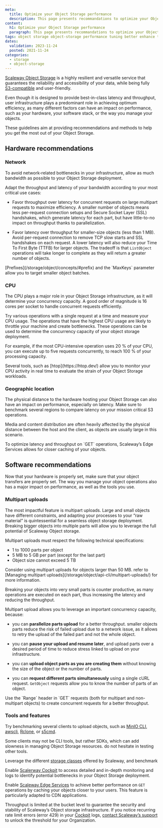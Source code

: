 ```yaml
---
meta:
  title: Optimize your Object Storage performance
  description: This page presents recommandations to optimize your Object Storage performance.
content:
  h1: Optimize your Object Storage performance
  paragraph: This page presents recommandations to optimize your Object Storage performance.
tags: object storage object-storage performance tuning better enhance throughput latency optimize
dates:
  validation: 2023-11-24
  posted: 2021-11-24
categories:
  - storage
  - object-storage
---
```


[Scaleway Object Storage](/storage/object/concepts/#object-storage) is a highly resilient and versatile service that guarantees the reliability and accessibility of your data, while being fully [S3-compatible](/storage/object/concepts/#s3) and user-friendly.

Even though it is designed to provide best-in-class latency and throughput, user infrastructure plays a predominant role in achieving optimum efficiency, as many different factors can have an impact on performance, such as your hardware, your software stack, or the way you manage your objects.

These guidelines aim at providing recommendations and methods to help you get the most out of your Object Storage.

## Hardware recommendations

### Network

To avoid network-related bottlenecks in your infrastructure, allow as much bandwidth as possible to your Object Storage deployment.

Adapt the throughput and latency of your bandwidth according to your most critical use cases:

- Favor throughput over latency for concurrent requests on large multipart requests to maximize efficiency. A smaller number of objects means less per-request connection setups and Secure Socket Layer (SSL) handshakes, which generate latency for each part, but have little-to-no impact on throughput thanks to parallelization.

- Favor latency over throughput for smaller-size objects (less than 1 MB). Avoid per-request connection to remove TCP slow starts and SSL handshakes on each request. A lower latency will also reduce your Time To First Byte (TTFB) for larger objects. The tradeoff is that `ListObject` operations will take longer to complete as they will return a greater number of objects. 

<Message type="tip">
  [Prefixes](/storage/object/concepts/#prefix) and the `MaxKeys` parameter allow you to target smaller object batches.
</Message>

### CPU

The CPU plays a major role in your Object Storage infrastructure, as it will determine your concurrency capacity. A good order of magnitude is 16 cores per socket to handle concurrent requests efficiently.

Try various operations with a single request at a time and measure your CPU usage. The operations that have the highest CPU usage are likely to throttle your machine and create bottlenecks. These operations can be used to determine the concurrency capacity of your object storage deployment.

For example, if the most CPU-intensive operation uses 20 % of your CPU, you can execute up to five requests concurrently, to reach 100 % of your processing capacity.

<Message type="tip">
  Several tools, such as [htop](https://htop.dev/) allow you to monitor your CPU activity in real time to evaluate the strain of your Object Storage workloads.
</Message>

### Geographic location

The physical distance to the hardware hosting your Object Storage can also have an impact on performance, especially on latency. Make sure to benchmark several regions to compare latency on your mission critical S3 operations.

Media and content distribution are often heavily affected by the physical distance between the host and the client, as objects are usually large in this scenario.

<Message type="tip">
To optimize latency and throughput on `GET` operations, Scaleway’s Edge Services allows for closer caching of your objects.
</Message>

## Software recommendations

Now that your hardware is properly set, make sure that your object transfers are properly set. The way you manage your object operations also has a major impact on performance, as well as the tools you use.

### Multipart uploads

The most impactful feature is multipart uploads. Large and small objects have different constraints, and adapting your processes to your “raw material” is quintessential for a seamless object storage deployment. Breaking bigger objects into multiple parts will allow you to leverage the full potential of Scaleway Object storage.

Multipart uploads must respect the following technical specifications:

- 1 to 1000 parts per object
- 5 MB to 5 GB per part (except for the last part)
- Object size cannot exceed 5 TB

<Message type="tip">
  Consider using multipart uploads for objects larger than 50 MB. refer to [Managing multipart uploads](/storage/object/api-cli/multipart-uploads/) for more information.
</Message>

Breaking your objects into very small parts is counter productive, as many operations are executed on each part, thus increasing the latency and reducing the throughput.

Multipart upload allows you to leverage an important concurrency capacity, because:

- you can **parallelize parts upload** for a better throughput.
smaller objects parts reduce the risk of failed upload due to a network issue, as it allows to retry the upload of the failed part and not the whole object.

- you can **pause your upload and resume later**, and upload parts over a desired period of time to reduce stress linked to upload on your infrastructure.

- you can **upload object parts as you are creating them** without knowing the size of the object or the number of parts.

- you can **request different parts simultaneously** using a single cURL request. `GetObject` requests allow you to know the number of parts of an object.

<Message type="tip">
Use the `Range` header in `GET` requests (both for multipart and non-multipart objects) to create concurrent requests for a better throughput.
</Message>

### Tools and features

Try benchmarking several clients to upload objects, such as [MinIO CLI](/storage/object/api-cli/installing-minio-client/), [awscli](/storage/object/api-cli/object-storage-aws-cli/), [Rclone](/storage/object/api-cli/installing-rclone/), or [s5cmd](https://github.com/peak/s5cmdawscli).

Some clients may not be CLI tools, but rather SDKs, which can add slowness in managing Object Storage resources. do not hesitate in testing other tools.

Leverage the different [storage classes](/storage/object/concepts/#storage-class) offered by Scaleway, and benchmark

Enable [Scalerway Cockpit](/observability/cockpit/quickstart/) to access detailed and in-depth monitoring and logs to identify potential bottlenecks in your Object Storage deployment.

Enable [Scaleway Edge Services](/storage/object/how-to/get-started-edge-services/) to achieve better performance on `GET` 
operations by caching your objects closer to your users. This feature is particularly adapted to CDN applications.

Throughput is limited at the bucket level to guarantee the security and stability of Scaleway’s Object storage infrastructure. If you notice recurring rate limit errors (error 429) in your [Cockpit](/observability/cockpit/quickstart/) logs, [contact Scaleway’s support](/console/account/how-to/open-a-support-ticket/) to unlock the threshold for your Organization.


